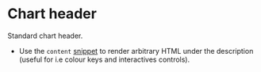  

<Meta of={ChartHeaderStories}/>

# Chart header


Standard chart header.

- Use the `content` [snippet](https://svelte.dev/docs/svelte/snippet) to render arbitrary HTML under the description (useful for i.e colour keys and interactives controls).

<Controls  />

<Stories/>